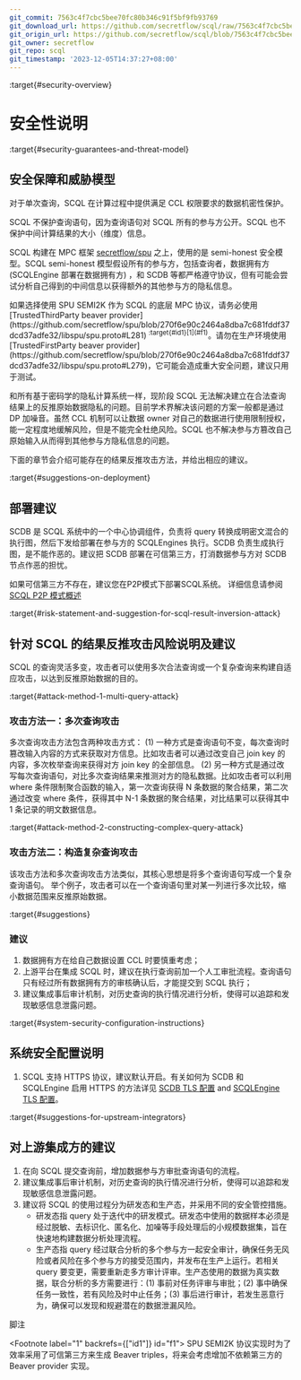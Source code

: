 ```yaml
---
git_commit: 7563c4f7cbc5bee70fc80b346c91f5bf9fb93769
git_download_url: https://github.com/secretflow/scql/raw/7563c4f7cbc5bee70fc80b346c91f5bf9fb93769/docs/topics/security/overview.rst
git_origin_url: https://github.com/secretflow/scql/blob/7563c4f7cbc5bee70fc80b346c91f5bf9fb93769/docs/topics/security/overview.rst
git_owner: secretflow
git_repo: scql
git_timestamp: '2023-12-05T14:37:27+08:00'
---
```


:target{#security-overview}

# 安全性说明

:target{#security-guarantees-and-threat-model}

## 安全保障和威胁模型

对于单次查询，SCQL 在计算过程中提供满足 CCL 权限要求的数据机密性保护。

SCQL 不保护查询语句，因为查询语句对 SCQL 所有的参与方公开。SCQL 也不保护中间计算结果的大小（维度）信息。

SCQL 构建在 MPC 框架 [secretflow/spu](https://github.com/secretflow/spu) 之上，使用的是 semi-honest 安全模型。SCQL semi-honest 模型假设所有的参与方，包括查询者，数据拥有方(SCQLEngine 部署在数据拥有方) ，和 SCDB 等都严格遵守协议，但有可能会尝试分析自己得到的中间信息以获得额外的其他参与方的隐私信息。

<Container type="warning">
  如果选择使用 SPU SEMI2K 作为 SCQL 的底层 MPC 协议，请务必使用 [TrustedThirdParty beaver provider](https://github.com/secretflow/spu/blob/270f6e90c2464a8dba7c681fddf37dcd37adfe32/libspu/spu.proto#L281) <sup id="id1">:target{#id1}[1](#f1)</sup>。请勿在生产环境使用 [TrustedFirstParty beaver provider](https://github.com/secretflow/spu/blob/270f6e90c2464a8dba7c681fddf37dcd37adfe32/libspu/spu.proto#L279)，它可能会造成重大安全问题，建议只用于测试。
</Container>

和所有基于密码学的隐私计算系统一样，现阶段 SCQL 无法解决建立在合法查询结果上的反推原始数据隐私的问题。目前学术界解决该问题的方案一般都是通过 DP 加噪音。虽然 CCL 机制可以让数据 owner 对自己的数据进行使用限制授权，能一定程度地缓解风险，但是不能完全杜绝风险。SCQL 也不解决参与方篡改自己原始输入从而得到其他参与方隐私信息的问题。

下面的章节会介绍可能存在的结果反推攻击方法，并给出相应的建议。

:target{#suggestions-on-deployment}

## 部署建议

SCDB 是 SCQL 系统中的一个中心协调组件，负责将 query 转换成明密文混合的执行图，然后下发给部署在参与方的 SCQLEngines 执行。SCDB 负责生成执行图，是不能作恶的。建议把 SCDB 部署在可信第三方，打消数据参与方对 SCDB 节点作恶的担忧。

如果可信第三方不存在，建议您在P2P模式下部署SCQL系统。 详细信息请参阅 [SCQL P2P 模式概述](../system/intro-p2p.mdx)

:target{#risk-statement-and-suggestion-for-scql-result-inversion-attack}

## 针对 SCQL 的结果反推攻击风险说明及建议

SCQL 的查询灵活多变，攻击者可以使用多次合法查询或一个复杂查询来构建自适应攻击，以达到反推原始数据的目的。

:target{#attack-method-1-multi-query-attack}

### 攻击方法一：多次查询攻击

多次查询攻击方法包含两种攻击方式： (1) 一种方式是查询语句不变，每次查询时篡改输入内容的方式来获取对方信息。比如攻击者可以通过改变自己 join key 的内容，多次枚举查询来获得对方 join key 的全部信息。 (2) 另一种方式是通过改写每次查询语句，对比多次查询结果来推测对方的隐私数据。比如攻击者可以利用 where 条件限制聚合函数的输入，第一次查询获得 N 条数据的聚合结果，第二次通过改变 where 条件，获得其中 N-1 条数据的聚合结果，对比结果可以获得其中 1 条记录的明文数据信息。

:target{#attack-method-2-constructing-complex-query-attack}

### 攻击方法二：构造复杂查询攻击

该攻击方法和多次查询攻击方法类似，其核心思想是将多个查询语句写成一个复杂查询语句。 举个例子，攻击者可以在一个查询语句里对某一列进行多次比较，缩小数据范围来反推原始数据。

:target{#suggestions}

### 建议

1. 数据拥有方在给自己数据设置 CCL 时要慎重考虑；
2. 上游平台在集成 SCQL 时，建议在执行查询前加一个人工审批流程。查询语句只有经过所有数据拥有方的审核确认后，才能提交到 SCQL 执行；
3. 建议集成事后审计机制，对历史查询的执行情况进行分析，使得可以追踪和发现敏感信息泄露问题。

:target{#system-security-configuration-instructions}

## 系统安全配置说明

1. SCQL 支持 HTTPS 协议，建议默认开启。有关如何为 SCDB 和 SCQLEngine 启用 HTTPS 的方法详见 [SCDB TLS 配置](../../reference/engine-config.mdx#scdb-tls) and [SCQLEngine TLS 配置](../../reference/engine-config.mdx#scqlengine-tls)。

:target{#suggestions-for-upstream-integrators}

## 对上游集成方的建议

1. 在向 SCQL 提交查询前，增加数据参与方审批查询语句的流程。
2. 建议集成事后审计机制，对历史查询的执行情况进行分析，使得可以追踪和发现敏感信息泄露问题。
3. 建议将 SCQL 的使用过程分为研发态和生产态，并采用不同的安全管控措施。
   - 研发态指 query 处于迭代中的研发模式。研发态中使用的数据样本必须是经过脱敏、去标识化、匿名化、加噪等手段处理后的小规模数据集，旨在快速地构建数据分析处理流程。
   - 生产态指 query 经过联合分析的多个参与方一起安全审计，确保任务无风险或者风险在多个参与方的接受范围内，并发布在生产上运行。若相关 query 要变更，需要重新走多方审计评审。生产态使用的数据为真实数据，联合分析的多方需要进行：(1) 事前对任务评审与审批；(2) 事中确保任务一致性，若有风险及时中止任务；(3) 事后进行审计，若发生恶意行为，确保可以发现和规避潜在的数据泄漏风险。

<p className="sidebar-rubric">
  脚注
</p>

<Footnote label="1" backrefs={["id1"]} id="f1">
  SPU SEMI2K 协议实现时为了效率采用了可信第三方来生成 Beaver triples，将来会考虑增加不依赖第三方的 Beaver provider 实现。
</Footnote>
